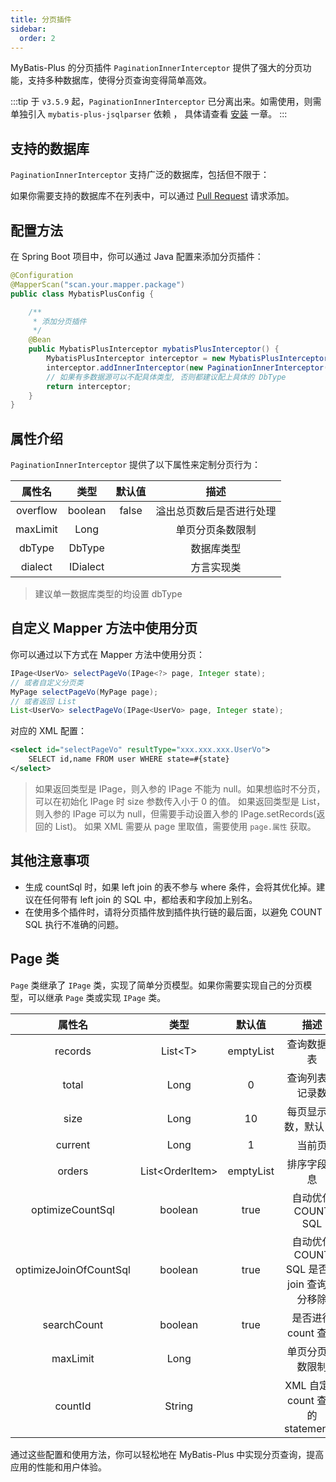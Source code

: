 ```yaml
---
title: 分页插件
sidebar:
  order: 2
---
```



MyBatis-Plus 的分页插件 `PaginationInnerInterceptor` 提供了强大的分页功能，支持多种数据库，使得分页查询变得简单高效。

:::tip
于 `v3.5.9` 起，`PaginationInnerInterceptor` 已分离出来。如需使用，则需单独引入 `mybatis-plus-jsqlparser` 依赖 ， 具体请查看 [安装](/getting-started/install) 一章。
:::

## 支持的数据库

`PaginationInnerInterceptor` 支持广泛的数据库，包括但不限于：

<SupportDb />

如果你需要支持的数据库不在列表中，可以通过 [Pull Request](https://github.com/baomidou/mybatis-plus/pull/1550/files) 请求添加。

## 配置方法

在 Spring Boot 项目中，你可以通过 Java 配置来添加分页插件：

```java
@Configuration
@MapperScan("scan.your.mapper.package")
public class MybatisPlusConfig {

    /**
     * 添加分页插件
     */
    @Bean
    public MybatisPlusInterceptor mybatisPlusInterceptor() {
        MybatisPlusInterceptor interceptor = new MybatisPlusInterceptor();
        interceptor.addInnerInterceptor(new PaginationInnerInterceptor(DbType.MYSQL)); // 如果配置多个插件, 切记分页最后添加
        // 如果有多数据源可以不配具体类型, 否则都建议配上具体的 DbType
        return interceptor;
    }
}
```

## 属性介绍

`PaginationInnerInterceptor` 提供了以下属性来定制分页行为：

| 属性名 | 类型 | 默认值 | 描述 |
| :-: | :-: | :-: | :-: |
| overflow | boolean | false | 溢出总页数后是否进行处理 |
| maxLimit | Long |  | 单页分页条数限制 |
| dbType | DbType |  | 数据库类型 |
| dialect | IDialect |  | 方言实现类 |

> 建议单一数据库类型的均设置 dbType

## 自定义 Mapper 方法中使用分页

你可以通过以下方式在 Mapper 方法中使用分页：

```java
IPage<UserVo> selectPageVo(IPage<?> page, Integer state);
// 或者自定义分页类
MyPage selectPageVo(MyPage page);
// 或者返回 List
List<UserVo> selectPageVo(IPage<UserVo> page, Integer state);
```

对应的 XML 配置：

```xml
<select id="selectPageVo" resultType="xxx.xxx.xxx.UserVo">
    SELECT id,name FROM user WHERE state=#{state}
</select>
```

> 如果返回类型是 IPage，则入参的 IPage 不能为 null。如果想临时不分页，可以在初始化 IPage 时 size 参数传入小于 0 的值。
> 如果返回类型是 List，则入参的 IPage 可以为 null，但需要手动设置入参的 IPage.setRecords(返回的 List)。
> 如果 XML 需要从 page 里取值，需要使用 `page.属性` 获取。

## 其他注意事项

- 生成 countSql 时，如果 left join 的表不参与 where 条件，会将其优化掉。建议在任何带有 left join 的 SQL 中，都给表和字段加上别名。
- 在使用多个插件时，请将分页插件放到插件执行链的最后面，以避免 COUNT SQL 执行不准确的问题。

## Page 类

`Page` 类继承了 `IPage` 类，实现了简单分页模型。如果你需要实现自己的分页模型，可以继承 `Page` 类或实现 `IPage` 类。

| 属性名 | 类型 | 默认值 | 描述 |
| :-: | :-: | :-: | :-: |
| records | List&#60;T&#62; | emptyList | 查询数据列表 |
| total | Long | 0 | 查询列表总记录数 |
| size | Long | 10 | 每页显示条数，默认 10 |
| current | Long | 1 | 当前页 |
| orders | List&#60;OrderItem&#62; | emptyList | 排序字段信息 |
| optimizeCountSql | boolean | true | 自动优化 COUNT SQL |
| optimizeJoinOfCountSql | boolean | true | 自动优化 COUNT SQL 是否把 join 查询部分移除 |
| searchCount | boolean | true | 是否进行 count 查询 |
| maxLimit | Long |  | 单页分页条数限制 |
| countId | String | | XML 自定义 count 查询的 statementId |

通过这些配置和使用方法，你可以轻松地在 MyBatis-Plus 中实现分页查询，提高应用的性能和用户体验。
